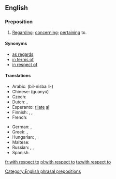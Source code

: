 ==English==

===Preposition===
{{en-prep|head=[[with]] [[respect]] [[to]]}}

# [[regarding|Regarding]]; [[concerning]]; [[pertaining]] to.

====Synonyms====
* [[as regards]]
* [[in terms of]]
* [[in respect of]]

====Translations====
{{trans-top|pertaining to}}
* Arabic: {{t-|ar|بالنسبة ل}} (bil-nisba li-)
* Chinese: {{t-|cmn|关于|sc=Hani}} (guānyú)
* Czech: {{t-|cs|s ohledem na}}
* Dutch: {{t-|nl|ten opzichte van}}, {{t-|nl|met betrekking tot}}
* Esperanto: [[rilate]] [[al]]
* Finnish: {{t-|fi|suhteen}},  {{t-|fi|suhteessa}},  {{t+|fi|liittyen}}
* French: {{t+|fr|quant à}}
{{trans-mid}}
* German: {{t-|de|in Bezug auf}}, {{t+|de|bezüglich}}
* Greek: {{t-|el|σε σχέση με}}, {{t-|el|εν σχέση προς}}
* Hungarian: {{t+|hu|szerint}},  {{t+|hu|megfelelően}}
* Maltese: {{t-|mt|rigward|m}}
* Russian: {{t-|ru|что касается}}, {{t+|ru|относительно}}, {{t-|ru|касательно}}
* Spanish: {{t-|es|en cuanto a}}
{{trans-bottom}}

[[Category:English phrasal prepositions]]

[[fr:with respect to]]
[[pl:with respect to]]
[[ta:with respect to]]